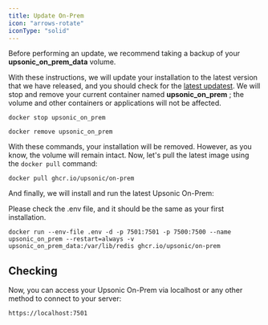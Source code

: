 ```yaml
---
title: Update On-Prem
icon: "arrows-rotate"
iconType: "solid"
---
```



<Warning>Before performing an update, we recommend taking a backup of your **upsonic_on_prem_data** volume.</Warning>


With these instructions, we will update your installation to the latest version that we have released, and you should check for the [latest updatest](https://docs.upsonic.co/on-prem/what_news). We will stop and remove your current container named **upsonic_on_prem** ; the volume and other containers or applications will not be affected.

```console
docker stop upsonic_on_prem
```

```console
docker remove upsonic_on_prem
```

With these commands, your installation will be removed. However, as you know, the volume will remain intact. Now, let's pull the latest image using the `docker pull` command:

```console
docker pull ghcr.io/upsonic/on-prem
```

And finally, we will install and run the latest Upsonic On-Prem:

<Warning>Please check the .env file, and it should be the same as your first installation.</Warning>


```console
docker run --env-file .env -d -p 7501:7501 -p 7500:7500 --name upsonic_on_prem --restart=always -v upsonic_on_prem_data:/var/lib/redis ghcr.io/upsonic/on-prem

```

## Checking
Now, you can access your Upsonic On-Prem via localhost or any other method to connect to your server:
```console
https://localhost:7501
```
